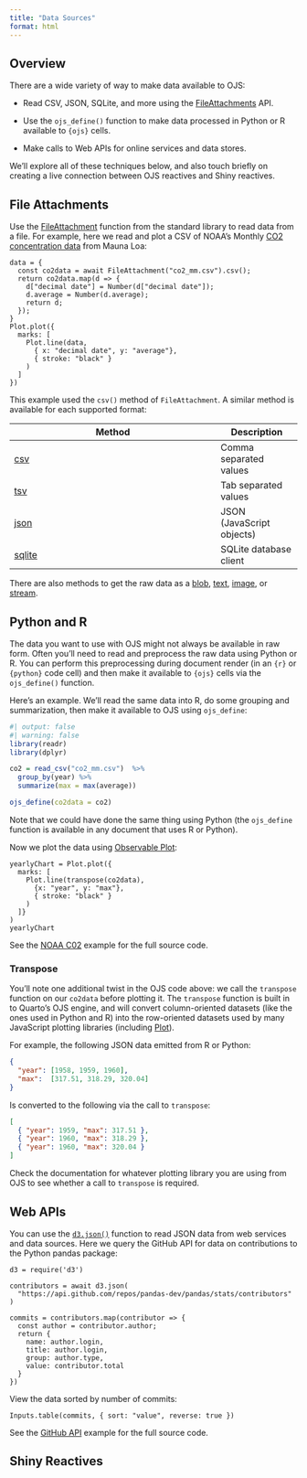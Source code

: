 ```yaml
---
title: "Data Sources"
format: html
---
```


## Overview

There are a wide variety of way to make data available to OJS:

-   Read CSV, JSON, SQLite, and more using the [FileAttachments](https://github.com/observablehq/stdlib#file-attachments) API.

-   Use the `ojs_define()` function to make data processed in Python or R available to `{ojs}` cells.

-   Make calls to Web APIs for online services and data stores.

We'll explore all of these techniques below, and also touch briefly on creating a live connection between OJS reactives and Shiny reactives.

## File Attachments

Use the [FileAttachment](https://github.com/observablehq/stdlib#file-attachments) function from the standard library to read data from a file. For example, here we read and plot a CSV of NOAA's Monthly [CO2 concentration data](https://gml.noaa.gov/ccgg/trends/data.html) from Mauna Loa:

```ojs
data = {
  const co2data = await FileAttachment("co2_mm.csv").csv();
  return co2data.map(d => { 
    d["decimal date"] = Number(d["decimal date"]);
    d.average = Number(d.average); 
    return d; 
  });
}
Plot.plot({
  marks: [
    Plot.line(data, 
      { x: "decimal date", y: "average"}, 
      { stroke: "black" }
    )
  ]
})
```

This example used the `csv()` method of `FileAttachment`. A similar method is available for each supported format:

| Method                                                             | Description               |
|--------------------------------------------------------------------|---------------------------|
| [csv](https://github.com/observablehq/stdlib#attachment_csv)       | Comma separated values    |
| [tsv](https://github.com/observablehq/stdlib#attachment_tsv)       | Tab separated values      |
| [json](https://github.com/observablehq/stdlib#attachment_json)     | JSON (JavaScript objects) |
| [sqlite](https://github.com/observablehq/stdlib#attachment_sqlite) | SQLite database client    |

There are also methods to get the raw data as a [blob](https://github.com/observablehq/stdlib#attachment_blob), [text](https://github.com/observablehq/stdlib#attachment_text), [image](https://github.com/observablehq/stdlib#attachment_image), or [stream](https://github.com/observablehq/stdlib#attachment_stream).

## Python and R

The data you want to use with OJS might not always be available in raw form. Often you'll need to read and preprocess the raw data using Python or R. You can perform this preprocessing during document render (in an `{r}` or `{python}` code cell) and then make it available to `{ojs}` cells via the `ojs_define()` function.

Here's an example. We'll read the same data into R, do some grouping and summarization, then make it available to OJS using `ojs_define`:

```r
#| output: false
#| warning: false
library(readr)
library(dplyr)

co2 = read_csv("co2_mm.csv")  %>% 
  group_by(year) %>% 
  summarize(max = max(average))

ojs_define(co2data = co2)
```

Note that we could have done the same thing using Python (the `ojs_define` function is available in any document that uses R or Python).

Now we plot the data using [Observable Plot](https://github.com/observablehq/plot):

```ojs
yearlyChart = Plot.plot({
  marks: [
    Plot.line(transpose(co2data), 
      {x: "year", y: "max"}, 
      { stroke: "black" }
    )
  ]}
)
yearlyChart
```

See the [NOAA C02](examples/noaa-co2.qmd) example for the full source code.

### Transpose

You'll note one additional twist in the OJS code above: we call the `transpose` function on our `co2data` before plotting it. The `transpose` function is built in to Quarto's OJS engine, and will convert column-oriented datasets (like the ones used in Python and R) into the row-oriented datasets used by many JavaScript plotting libraries (including [Plot](https://github.com/observablehq/plot)).

For example, the following JSON data emitted from R or Python:

``` json
{
  "year": [1958, 1959, 1960],
  "max":  [317.51, 318.29, 320.04]
}
```

Is converted to the following via the call to `transpose`:

``` json
[
  { "year": 1959, "max": 317.51 },
  { "year": 1960, "max": 318.29 },
  { "year": 1960, "max": 320.04 }
]
```

Check the documentation for whatever plotting library you are using from OJS to see whether a call to `transpose` is required.

## Web APIs

You can use the [`d3.json()`](https://github.com/d3/d3-fetch/blob/v3.0.1/README.md#json) function to read JSON data from web services and data sources. Here we query the GitHub API for data on contributions to the Python pandas package:

```ojs
d3 = require('d3')

contributors = await d3.json(
  "https://api.github.com/repos/pandas-dev/pandas/stats/contributors"
)

commits = contributors.map(contributor => {
  const author = contributor.author;
  return {
    name: author.login,
    title: author.login,
    group: author.type,
    value: contributor.total
  }
})
```

View the data sorted by number of commits:

```ojs
Inputs.table(commits, { sort: "value", reverse: true })
```

See the [GitHub API](examples/github.qmd) example for the full source code.

## Shiny Reactives
